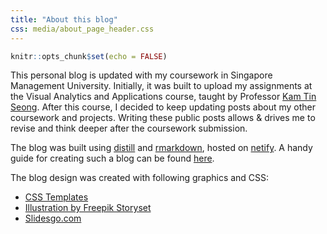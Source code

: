 ```yaml
---
title: "About this blog"
css: media/about_page_header.css
---
```


```r
knitr::opts_chunk$set(echo = FALSE)
```

This personal blog is updated with my coursework in Singapore Management University. Initially, it was built to upload my assignments at the Visual Analytics and Applications course, taught by Professor [Kam Tin Seong](https://faculty.smu.edu.sg/profile/kam-tin-seong-486). After this course, I decided to keep updating posts about my other coursework and projects. Writing these public posts allows & drives me to revise and think deeper after the coursework submission.

The blog was built using [distill](https://rstudio.github.io/distill/) and [rmarkdown](https://rmarkdown.rstudio.com/), hosted on [netify](https://www.netlify.com/). A handy guide for creating such a blog can be found [here](https://lisalendway.netlify.app/posts/2020-12-09-buildingdistill/e).

The blog design was created with following graphics and CSS:

* [CSS Templates](https://rstudio.github.io/distill/website.html#example-themes)
* [Illustration by Freepik Storyset](https://slidesgo.com/theme/economics-thesis#search-economics&position-0&results-4) 
* [Slidesgo.com](https://storyset.com/business)